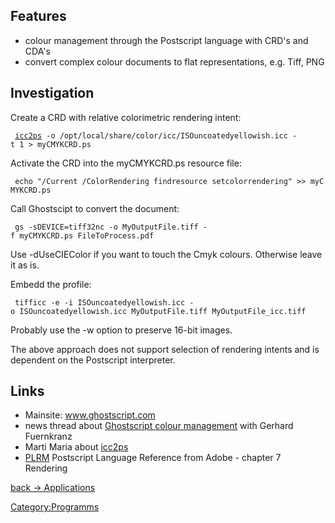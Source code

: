 == Features ==
* colour management through the Postscript language with CRD's and CDA's
* convert complex colour documents to flat representations, e.g. Tiff, PNG

== Investigation ==

Create a CRD with relative colorimetric rendering intent:
  [http://www.littlecms.com/ icc2ps] -o /opt/local/share/color/icc/ISOuncoatedyellowish.icc -t 1 > myCMYKCRD.ps

Activate the CRD into the myCMYKCRD.ps resource file:
  echo "/Current /ColorRendering findresource setcolorrendering" >> myCMYKCRD.ps

Call Ghostscipt to convert the document:
  gs -sDEVICE=tiff32nc -o MyOutputFile.tiff -f myCMYKCRD.ps FileToProcess.pdf
Use -dUseCIEColor if you want to touch the Cmyk colours. Otherwise leave it as is.

Embedd the profile:
  tifficc -e -i ISOuncoatedyellowish.icc -o ISOuncoatedyellowish.icc MyOutputFile.tiff MyOutputFile_icc.tiff
Probably use the -w option to preserve 16-bit images.

The above approach does not support selection of rendering intents and is dependent on the Postscript interpreter.

== Links ==
* Mainsite: [http://www.ghostscript.com www.ghostscript.com]
* news thread about [http://newsgroups.derkeiler.com/Archive/Comp/comp.lang.postscript/2007-08/msg00019.html Ghostscript colour management] with Gerhard Fuernkranz
* Marti Maria about [http://sourceforge.net/mailarchive/forum.php?thread_name=00004456.3EBBBE6F%40david.englram.de&forum_name=lcms-user icc2ps]
* [http://www.adobe.com/products/postscript/pdfs/PLRM.pdf PLRM] Postscript Language Reference from Adobe - chapter 7 Rendering

[[Applications|back -> Applications]]

[[Category:Programms]]